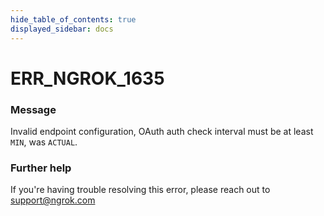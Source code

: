 ```yaml
---
hide_table_of_contents: true
displayed_sidebar: docs
---
```



# ERR_NGROK_1635

### Message

Invalid endpoint configuration, OAuth auth check interval must be at least `MIN`, was `ACTUAL`.

<ErrorDetails error="err_ngrok_1635" />

### Further help

If you're having trouble resolving this error, please reach out to [support@ngrok.com](mailto:support@ngrok.com?subject=Help%20with%20ERR_NGROK_1635)

